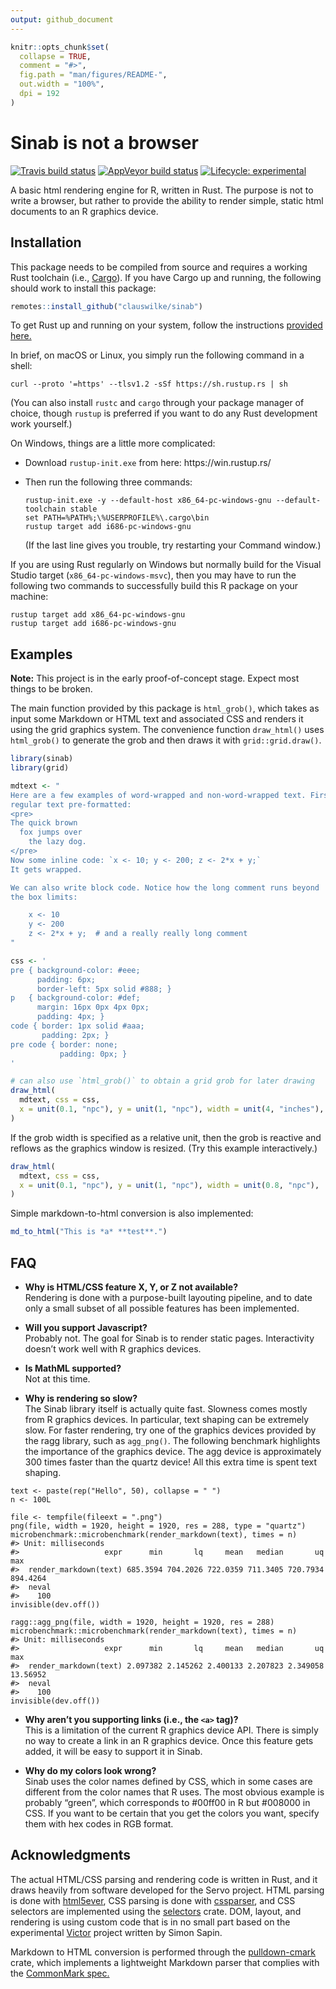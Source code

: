 ```yaml
---
output: github_document
---
```


<!-- README.md is generated from README.Rmd. Please edit that file -->

```r
knitr::opts_chunk$set(
  collapse = TRUE,
  comment = "#>",
  fig.path = "man/figures/README-",
  out.width = "100%",
  dpi = 192
)
```

# Sinab is not a browser

<!-- badges: start -->
[![Travis build status](https://travis-ci.org/clauswilke/sinab.svg?branch=master)](https://travis-ci.org/clauswilke/sinab)
[![AppVeyor build status](https://ci.appveyor.com/api/projects/status/github/clauswilke/sinab?branch=master&svg=true)](https://ci.appveyor.com/project/clauswilke/sinab)
[![Lifecycle: experimental](https://img.shields.io/badge/lifecycle-experimental-orange.svg)](https://www.tidyverse.org/lifecycle/#experimental)
<!-- badges: end -->

A basic html rendering engine for R, written in Rust. The purpose is not to write a browser, but rather to provide the ability to render simple, static html documents to an R graphics device.

## Installation

This package needs to be compiled from source and requires a working Rust toolchain (i.e., [Cargo](https://doc.rust-lang.org/cargo/getting-started/installation.html)). If you have Cargo up and running, the following should work to install this package:

```r
remotes::install_github("clauswilke/sinab")
```

To get Rust up and running on your system, follow the instructions [provided here.](https://www.rust-lang.org/learn/get-started)

In brief, on macOS or Linux, you simply run the following command in a shell:
```
curl --proto '=https' --tlsv1.2 -sSf https://sh.rustup.rs | sh
```
(You can also install `rustc` and `cargo` through your package manager of choice, though `rustup` is preferred if you want to do any Rust development work yourself.)

On Windows, things are a little more complicated:

- Download `rustup-init.exe` from here: https://win.rustup.rs/
- Then run the following three commands:  
  ```
  rustup-init.exe -y --default-host x86_64-pc-windows-gnu --default-toolchain stable
  set PATH=%PATH%;\%USERPROFILE%\.cargo\bin
  rustup target add i686-pc-windows-gnu
  ```
  (If the last line gives you trouble, try restarting your
  Command window.)

If you are using Rust regularly on Windows but normally build for the Visual Studio target (`x86_64-pc-windows-msvc`), then you may have to run the following two commands to successfully build this R package on your machine:

```
rustup target add x86_64-pc-windows-gnu
rustup target add i686-pc-windows-gnu
```

## Examples

**Note:** This project is in the early proof-of-concept stage. Expect most things to be broken.

The main function provided by this package is `html_grob()`, which takes as input some Markdown or HTML text and associated CSS and renders it using the grid graphics system. The convenience function `draw_html()` uses `html_grob()` to generate the grob and then draws it with `grid::grid.draw()`.

```r
library(sinab)
library(grid)

mdtext <- "
Here are a few examples of word-wrapped and non-word-wrapped text. First
regular text pre-formatted:
<pre>
The quick brown
  fox jumps over
    the lazy dog.
</pre>
Now some inline code: `x <- 10; y <- 200; z <- 2*x + y;`
It gets wrapped.

We can also write block code. Notice how the long comment runs beyond
the box limits:

    x <- 10
    y <- 200
    z <- 2*x + y;  # and a really really long comment
"

css <- '
pre { background-color: #eee;
      padding: 6px;
      border-left: 5px solid #888; }
p   { background-color: #def;
      margin: 16px 0px 4px 0px;
      padding: 4px; }
code { border: 1px solid #aaa; 
       padding: 2px; }
pre code { border: none;
           padding: 0px; }
'

# can also use `html_grob()` to obtain a grid grob for later drawing
draw_html(
  mdtext, css = css,
  x = unit(0.1, "npc"), y = unit(1, "npc"), width = unit(4, "inches"),
)
```

If the grob width is specified as a relative unit, then the grob is reactive and reflows as the graphics window is resized. (Try this example interactively.)

```r
draw_html(
  mdtext, css = css,
  x = unit(0.1, "npc"), y = unit(1, "npc"), width = unit(0.8, "npc"),
)
```

Simple markdown-to-html conversion is also implemented:
```r
md_to_html("This is *a* **test**.")
```


## FAQ

* **Why is HTML/CSS feature X, Y, or Z not available?**  
Rendering is done with a purpose-built layouting pipeline, and to date only a small subset of all possible features has been implemented. 

* **Will you support Javascript?**  
Probably not. The goal for Sinab is to render static pages. Interactivity doesn't work well with R graphics devices.

* **Is MathML supported?**  
Not at this time.

* **Why is rendering so slow?**  
The Sinab library itself is actually quite fast. Slowness comes mostly from R graphics devices. In particular, text shaping can be extremely slow. For faster rendering, try one of the graphics devices provided by the ragg library, such as `agg_png()`. The following benchmark highlights the importance of the graphics device. The agg device is approximately 300 times faster than the quartz device! All this extra time is spent text shaping.

<!-- -->

    text <- paste(rep("Hello", 50), collapse = " ")
    n <- 100L

    file <- tempfile(fileext = ".png")
    png(file, width = 1920, height = 1920, res = 288, type = "quartz")
    microbenchmark::microbenchmark(render_markdown(text), times = n)
    #> Unit: milliseconds
    #>                   expr      min       lq     mean   median       uq      max
    #>  render_markdown(text) 685.3594 704.2026 722.0359 711.3405 720.7934 894.4264
    #>  neval
    #>    100
    invisible(dev.off())

    ragg::agg_png(file, width = 1920, height = 1920, res = 288)
    microbenchmark::microbenchmark(render_markdown(text), times = n)
    #> Unit: milliseconds
    #>                   expr      min       lq     mean   median       uq      max
    #>  render_markdown(text) 2.097382 2.145262 2.400133 2.207823 2.349058 13.56952
    #>  neval
    #>    100
    invisible(dev.off())

* **Why aren't you supporting links (i.e., the `<a>` tag)?**  
This is a limitation of the current R graphics device API. There is simply no way to create a link in an R graphics device. Once this feature gets added, it will be easy to support it in Sinab.

* **Why do my colors look wrong?**  
Sinab uses the color names defined by CSS, which in some cases are different from the color names that R uses. The most obvious example is probably "green", which corresponds to #00ff00 in R but #008000 in CSS. If you want to be certain that you get the colors you want, specify them with hex codes in RGB format.

## Acknowledgments

The actual HTML/CSS parsing and rendering code is written in Rust, and it draws heavily from software developed for the Servo project. HTML parsing is done with [html5ever](https://github.com/servo/html5ever), CSS parsing is done with [cssparser](https://github.com/servo/rust-cssparser), and CSS selectors are implemented using the [selectors](https://github.com/servo/servo/tree/master/components/selectors) crate. DOM, layout, and rendering is using custom code that is in no small part based on the experimental [Victor](https://github.com/SimonSapin/victor) project written by Simon Sapin.

Markdown to HTML conversion is performed through the [pulldown-cmark](https://github.com/raphlinus/pulldown-cmark) crate, which implements a lightweight Markdown parser that complies with the [CommonMark spec.](https://spec.commonmark.org/)